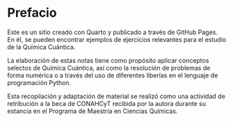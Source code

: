 # Prefacio {.unnumbered}

Este es un sitio creado con Quarto y publicado a través de GitHub Pages. En él, se pueden encontrar ejemplos de ejercicios relevantes para el estudio de la Química Cuántica.

La elaboración de estas notas tiene como propósito aplicar conceptos selectos de Química Cuántica, así como la resolución de problemas de forma numérica o a través del uso de diferentes liberías en el lenguaje de programación Python.

Esta recopilación y adaptación de material se realizó como una actividad de retribución a la beca de CONAHCyT recibida por la autora durante su estancia en el Programa de Maestría en Ciencias Químicas. 